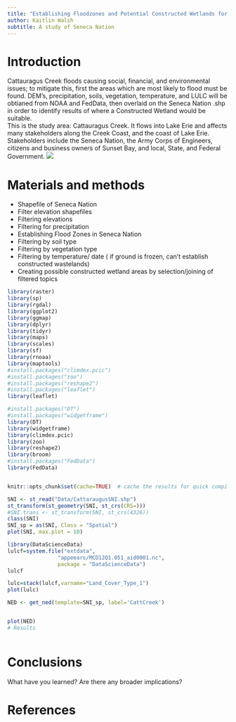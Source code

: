 ```yaml
---
title: "Establishing Floodzones and Potential Constructed Wetlands for Wastewater Management"
author: Kaitlin Walsh
subtitle: A study of Seneca Nation
---
```


# Introduction
Cattauragus Creek floods causing social, financial, and environmental issues; to mitigate this, first the areas which are most likely to flood must be found. DEM's, precipitation, soils, vegetation, temperature, and LULC will be obtianed from NOAA and FedData, then overlaid on the Seneca Nation .shp in order to identify results of where a Constructed Wetland would be suitable.  
This is the study area: Cattauragus Creek.  It flows into Lake Erie and affects many stakeholders along the Creek Coast, and the coast of Lake Erie.  Stakeholders include the Seneca Nation, the Army Corps of Engineers, citizens and business owners of Sunset Bay, and local, State, and Federal Government.
![](https://gardenwarriorsgoodseeds.files.wordpress.com/2015/01/mapphoto.jpg)



# Materials and methods

* Shapefile of Seneca Nation
* Filter elevation shapefiles
* Filtering elevations
* Filtering for precipitation
* Establishing Flood Zones in Seneca Nation
* Filtering by soil type
* Filtering by vegetation type
* Filtering by temperature/ date ( if ground is frozen, can't establish constructed wastelands)
* Creating possible constructed wetland areas by selection/joining of filtered topics 




```r
library(raster)
library(sp)
library(rgdal)
library(ggplot2)
library(ggmap)
library(dplyr)
library(tidyr)
library(maps)
library(scales)
library(sf)
library(rnoaa)
library(maptools)
#install.packages("climdex.pcic")
#install.packages("zoo")
#install.packages("reshape2")
#install.packages("leaflet")
library(leaflet)

#install.packages("DT")
#install.packages("widgetframe")
library(DT)
library(widgetframe)
library(climdex.pcic)
library(zoo)
library(reshape2)
library(broom)
#install.packages("FedData")
library(FedData)


knitr::opts_chunk$set(cache=TRUE)  # cache the results for quick compiling

SNI <- st_read("Data/CattaraugusSNI.shp")
st_transform(st_geometry(SNI, st_crs(CRS=)))
#SNI.trans <- st_transform(SNI, st_crs(4326))
class(SNI)
SNI_sp = as(SNI, Class = "Spatial")
plot(SNI, max.plot = 10)
```




```r

library(DataScienceData)
lulcf=system.file("extdata", 
                "appeears/MCD12Q1.051_aid0001.nc", 
                package = "DataScienceData")
lulcf

lulc=stack(lulcf,varname="Land_Cover_Type_1")
plot(lulc)

NED <- get_ned(template=SNI_sp, label='CattCreek')


plot(NED)
# Results


```

```r

```

# Conclusions

What have you learned?  Are there any broader implications?

# References


